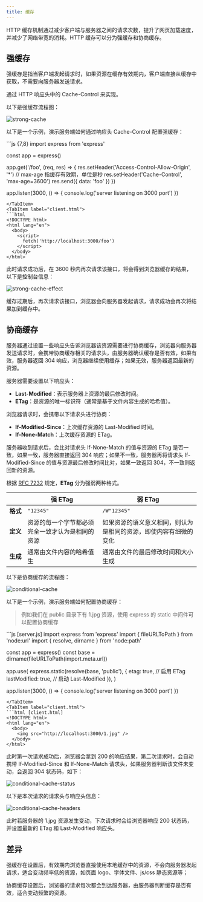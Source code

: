 ```yaml
---
title: 缓存
---
```




HTTP 缓存机制通过减少客户端与服务器之间的请求次数，提升了网页加载速度，并减少了网络带宽的消耗。HTTP 缓存可以分为强缓存和协商缓存。

## 强缓存

强缓存是指当客户端发起请求时，如果资源在缓存有效期内，客户端直接从缓存中获取，不需要向服务器发送请求。

通过 HTTP 响应头中的 Cache-Control 来实现。

以下是强缓存流程图：

<Image src={strongCache} alt="strong-cache" />

以下是一个示例，演示服务端如何通过响应头 Cache-Control 配置强缓存：

<Tabs>
<TabItem label="server.js">
```js {7,8}
import express from 'express'

const app = express()

app.get('/foo', (req, res) => {
  res.setHeader('Access-Control-Allow-Origin', '*')
  // max-age 指缓存有效期，单位是秒
  res.setHeader('Cache-Control', 'max-age=3600')
  res.send({ data: 'foo' })
})

app.listen(3000, () => {
  console.log('server listening on 3000 port')
})
```
</TabItem>
<TabItem label="client.html">
```html
<!DOCTYPE html>
<html lang="en">
  <body>
    <script>
      fetch('http://localhost:3000/foo')
    </script>
  </body>
</html>
```
</TabItem>
</Tabs>

此时请求成功后，在 3600 秒内再次请求该接口，将会得到浏览器缓存的结果，以下是控制台信息：

<Image src={strongCacheEffect} alt="strong-cache-effect" />

缓存过期后，再次请求该接口，浏览器会向服务器发起请求，请求成功会再次将结果加到缓存中。

## 协商缓存

服务器通过设置一些响应头告诉浏览器该资源需要进行协商缓存，浏览器向服务器发送请求时，会携带协商缓存相关的请求头，由服务器确认缓存是否有效，如果有效，服务器返回 304 响应，浏览器继续使用缓存；如果无效，服务器返回最新的资源。

服务器需要设置以下响应头：

- **Last-Modified**：表示服务器上资源的最后修改时间。
- **ETag**：是资源的唯一标识符（通常是基于文件内容生成的哈希值）。

浏览器请求时，会携带以下请求头进行协商：

- **If-Modified-Since**：上次缓存资源的 Last-Modified 时间。
- **If-None-Match**：上次缓存资源的 ETag。

服务器收到请求后，会比对请求头 If-None-Match 的值与资源的 ETag 是否一致，如果一致，服务器直接返回 304 响应；如果不一致，服务器再将请求头 If-Modified-Since 的值与资源最后修改时间比对，如果一致返回 304，不一致则返回新的资源。

<Aside type='note'>

根据 [RFC 7232](https://www.rfc-editor.org/rfc/rfc7232#section-2.1) 规定，**ETag** 分为强弱两种格式。

|                                             | 强 ETag                                          | 弱 ETag                                                          |
| ------------------------------------------- | ------------------------------------------------ | ---------------------------------------------------------------- |
| <span style="text-wrap: nowrap">**格式**</span> | `"12345"`                                        | `/W"12345"`                                                      |
| <span style="text-wrap: nowrap">**定义**</span> | 资源的每一个字节都必须完全一致才认为是相同的资源 | 如果资源的语义意义相同，则认为是相同的资源，即使内容有细微的变化 |
| <span style="text-wrap: nowrap">**生成**</span> | 通常由文件内容的哈希值生                         | 通常由文件的最后修改时间和大小生成                               |

</Aside>

以下是协商缓存的流程图：

<Image src={conditionalCache} alt="conditional-cache" />

以下是一个示例，演示服务端如何配置协商缓存：

> 例如我们在 public 目录下有 1.jpg 资源，使用 express 的 static 中间件可以配置协商缓存

<Tabs>
<TabItem label="server.js">
```js [server.js]
import express from 'express'
import { fileURLToPath } from 'node:url'
import { resolve, dirname } from 'node:path'

const app = express()
const base = dirname(fileURLToPath(import.meta.url))

app.use(
  express.static(resolve(base, 'public'), {
    etag: true, // 启用 ETag
    lastModified: true, // 启动 Last-Modified
  }),
)

app.listen(3000, () => {
  console.log('server listening on 3000 port')
})
```
</TabItem>
<TabItem label="client.html">
```html [client.html]
<!DOCTYPE html>
<html lang="en">
  <body>
    <img src="http://localhost:3000/1.jpg" />
  </body>
</html>
```
</TabItem>
</Tabs>

此时第一次请求成功后，浏览器会拿到 200 的响应结果，第二次请求时，会自动携带 If-Modified-Since 和 If-None-Match 请求头，如果服务器判断该文件未变动，会返回 304 状态码，如下：

<Image src={conditionalCacheStatus} alt="conditional-cache-status" />

以下是本次请求的请求头与响应头信息：

<Image src={conditionalCacheHeaders} alt="conditional-cache-headers" />

此时若服务器的 1.jpg 资源发生变动，下次请求时会给浏览器响应 200 状态码，并设置最新的 ETag 和 Last-Modified 响应头。

## 差异

强缓存在设置后，有效期内浏览器直接使用本地缓存中的资源，不会向服务器发起请求，适合变动频率低的资源，如页面 logo、字体文件、js/css 静态资源等；

协商缓存设置后，浏览器的请求每次都会到达服务器，由服务器判断缓存是否有效，适合变动频繁的资源。
